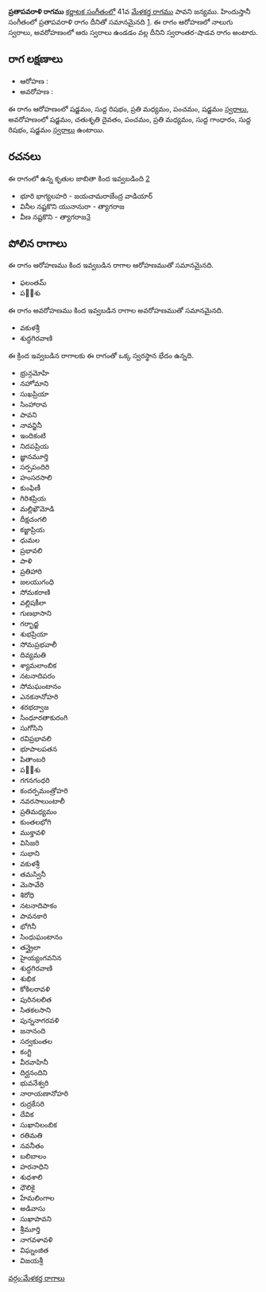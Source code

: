 {{Infobox ragam
	| name          	= ప్రతాపవరాళి
	| synonym	    	= 
	| mela          	= 
	| chakra        	= 
	| janaka        	= 
	| type          	= స్వరాంతర-శాడవ
	| arohanam      	= {{svaraC|S|R1|M2|P|S'}} 
	| avarohanam    	= {{svaraC|S'|D2|P|M2|G1|R1|S}}
	| jeeva         	=
	| chhaya        	=
	| nyasa         	=
	| vishesha      	= 
	| equivalent  		= ప్రతాపవరాళి
}}
{{కర్ణాటక సంగీత రాగాలు}}
'''ప్రతాపవరాళి రాగము''' [[కర్ణాటక సంగీతం]]లో 41వ [[మేళకర్త రాగము]] పావని జన్యము.  హిందుస్తానీ సంగీతంలో ప్రతాపవరాళి రాగం దీనితో సమానమైనది [https://karnatik.com/hcragatable.shtml]. ఈ రాగం ఆరోహణలో నాలుగు స్వరాలు, అవరోహణంలో ఆరు స్వరాలు ఉండడం వల్ల దీనిని స్వరాంతర-షాడవ రాగం అంటారు.


==రాగ లక్షణాలు==


* ఆరోహణ : {{svaraC|S|R1|M2|P|S'}} 
* అవరోహణ : {{svaraC|S'|D2|P|M2|G1|R1|S}}

ఈ రాగం ఆరోహణంలో షడ్జమం, సుద్ద రిషభం, ప్రతి మధ్యమం, పంచమం, షడ్జమం [[స్వరాలు]], అవరోహణంలో షడ్జమం, చతుశృతి దైవతం, పంచమం, ప్రతి మధ్యమం, సుద్ద గాంధారం, సుద్ద రిషభం, షడ్జమం [[స్వరాలు]] ఉంటాయి.

==రచనలు==
ఈ రాగంలో ఉన్న కృతుల జాబితా కింద ఇవ్వబడింది [https://github.com/ssrihari/ragavardhini/blob/master/ragas/kritis.psv]
* భూరి భాగ్యలహరి - జయచామరాజేంద్ర వాడియార్
* వినీల నష్టకొని యునానురా - త్యాగరాజ
* వీణ నష్టకొని - త్యాగరాజ[http://www.karnatik.com/c2934.shtml]




==పోలిన రాగాలు==
ఈ రాగం ఆరోహణము కింద ఇవ్వబడిన రాగాల ఆరోహణముతో సమానమైనది.
* ఫలంతమ్
* పల఼శు

ఈ రాగం అవరోహణము కింద ఇవ్వబడిన రాగాల అవరోహణముతో సమానమైనది.
* వకుళశ్రీ
* శుద్ధగిరవాణి

ఈ క్రింద ఇవ్వబడిన రాగాలకు ఈ రాగంతో ఒక్క స్వరస్థాన భేదం ఉన్నది.
* భ్రున్గమోహి
* నహోమాని
* సుఖప్రియా
* సింహారావ
* పావని
* నావన్జినీ
* ఇందికంటి
* నిదపప్రియ
* జ్ఞానమూర్తి
* సర్పపందిరి
* హంసరసాలి
* కుంఫిణీ
* గిరిశప్రియ
* మల్లిఖౌమోడి
* దీక్షచంగలి
* కజ్జాప్రియ
* ధుమల
* ప్రభావలి
* పాళి
* ప్రతిహారి
* జలయుగంధి
* సోమకరాణి
* వల్లిషకీలా
* గుణభాసాని
* గర్భాద్జ
* శుభప్రియా
* సోమప్రభవాలీ
* దివ్యమతి
* శ్యామలాంబిక
* నటనాదిపరం
* సోమఘంటానం
* ఎనకనానోహరి
* శరభద్వాజ
* సింధూరతాకురంగి
* సుగోసిని
* రవిప్రభావలి
* భూపాలపతన
* పితాంబరి
* పల఼శు
* గగనగంధరి
* కందర్పమంత్రోహరి
* నవరసాలుంటాలీ
* ప్రతిమధ్యమం
* కుంతలభోగి
* ముక్తావళి
* విసిజరి
* సుభాని
* వకుళశ్రీ
* తమస్వినీ
* మెసావేరి
* శిరోధి
* నటనాదిపాకం
* పావనకారి
* భోగినీ
* సింధుఘంటానం
* తన్త్రైలా
* హైయ్యంగవనిన
* శుద్ధగిరవాణి
* శుభిక
* కోకిలరావళి
* పురినలలిత
* సితకలసాని
* పున్ననాగరవళి
* జనానంది
* సర్వకుంతల
* కంగ్టి
* వీరవాహినీ
* దిర్ఘనందిని
* భువనేశ్వరి
* నారాయణానోహరి
* రుద్రకేసరి
* దేవిక
* సుఖానిలంబిక
* రతిమతి
* నవనీతం
* బలిబాలం
* హరనాధిని
* శుధశాలి
* ధౌలికై
* హేమలింగాల
* అడివాసు
* సుఖాపావని
* శ్రీమూర్తి
* నాగవళావళి
* విఘ్నంజిత
* విజయశ్రీ



[[వర్గం:మేళకర్త రాగాలు]]